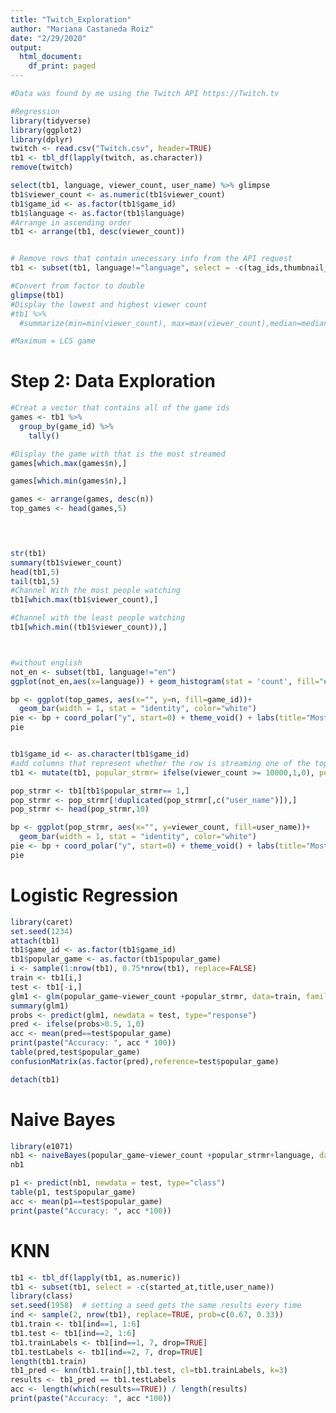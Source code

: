 ---
title: "Twitch_Exploration"
author: "Mariana Castaneda Roiz"
date: "2/29/2020"
output:
  html_document:
    df_print: paged
---

```{r}
#Data was found by me using the Twitch API https://Twitch.tv

#Regression
library(tidyverse)
library(ggplot2)
library(dplyr)
twitch <- read.csv("Twitch.csv", header=TRUE)
tb1 <- tbl_df(lapply(twitch, as.character))
remove(twitch)

select(tb1, language, viewer_count, user_name) %>% glimpse
tb1$viewer_count <- as.numeric(tb1$viewer_count)
tb1$game_id <- as.factor(tb1$game_id)
tb1$language <- as.factor(tb1$language)
#Arrange in ascending order
tb1 <- arrange(tb1, desc(viewer_count))


# Remove rows that contain unecessary info from the API request
tb1 <- subset(tb1, language!="language", select = -c(tag_ids,thumbnail_url,type))

#Convert from factor to double
glimpse(tb1)
#Display the lowest and highest viewer count
#tb1 %>%
  #summarize(min=min(viewer_count), max=max(viewer_count),median=median(viewer_count), sd=sd(viewer_count))

#Maximum = LCS game 

```


# Step 2: Data Exploration
```{r}
#Creat a vector that contains all of the game ids
games <- tb1 %>%
  group_by(game_id) %>%
    tally()

#Display the game with that is the most streamed
games[which.max(games$n),]

games[which.min(games$n),]

games <- arrange(games, desc(n))
top_games <- head(games,5)


  

str(tb1)
summary(tb1$viewer_count)
head(tb1,5)
tail(tb1,5)
#Channel With the most people watching
tb1[which.max(tb1$viewer_count),]

#Channel with the least people watching
tb1[which.min((tb1$viewer_count)),]



#without english
not_en <- subset(tb1, language!="en")
ggplot(not_en,aes(x=language)) + geom_histogram(stat = 'count', fill="#8033cc") + labs(y = "Count", title = "Non-English Speaking Streamers")

bp <- ggplot(top_games, aes(x="", y=n, fill=game_id))+
  geom_bar(width = 1, stat = "identity", color="white")
pie <- bp + coord_polar("y", start=0) + theme_void() + labs(title="Most streamed categories ")
pie


tb1$game_id <- as.character(tb1$game_id)
#add columns that represent whether the row is streaming one of the top 5 most streamed games
tb1 <- mutate(tb1, popular_strmr= ifelse(viewer_count >= 10000,1,0), popular_game=ifelse(game_id == "21779" | game_id == "32982" | game_id == "33214" |game_id == "491931"| game_id == "509658",1,0))

pop_strmr <- tb1[tb1$popular_strmr== 1,]
pop_strmr <- pop_strmr[!duplicated(pop_strmr[,c("user_name")]),]
pop_strmr <- head(pop_strmr,10)

bp <- ggplot(pop_strmr, aes(x="", y=viewer_count, fill=user_name))+
  geom_bar(width = 1, stat = "identity", color="white")
pie <- bp + coord_polar("y", start=0) + theme_void() + labs(title="Most popular streamers ")
pie

```



# Logistic Regression
```{r}
library(caret)
set.seed(1234)
attach(tb1)
tb1$game_id <- as.factor(tb1$game_id)
tb1$popular_game <- as.factor(tb1$popular_game)
i <- sample(1:nrow(tb1), 0.75*nrow(tb1), replace=FALSE)
train <- tb1[i,]
test <- tb1[-i,]
glm1 <- glm(popular_game~viewer_count +popular_strmr, data=train, family = "binomial")
summary(glm1)
probs <- predict(glm1, newdata = test, type="response")
pred <- ifelse(probs>0.5, 1,0)
acc <- mean(pred==test$popular_game)
print(paste("Accuracy: ", acc * 100))
table(pred,test$popular_game)
confusionMatrix(as.factor(pred),reference=test$popular_game)

detach(tb1)
```

# Naive Bayes
```{r}
library(e1071)
nb1 <- naiveBayes(popular_game~viewer_count +popular_strmr+language, data=train)
nb1

p1 <- predict(nb1, newdata = test, type="class")
table(p1, test$popular_game)
acc <- mean(p1==test$popular_game)
print(paste("Accuracy: ", acc *100))

```

# KNN
```{r}
tb1 <- tbl_df(lapply(tb1, as.numeric))
tb1 <- subset(tb1, select = -c(started_at,title,user_name))
library(class)
set.seed(1958)  # setting a seed gets the same results every time
ind <- sample(2, nrow(tb1), replace=TRUE, prob=c(0.67, 0.33))
tb1.train <- tb1[ind==1, 1:6]
tb1.test <- tb1[ind==2, 1:6]
tb1.trainLabels <- tb1[ind==1, 7, drop=TRUE]
tb1.testLabels <- tb1[ind==2, 7, drop=TRUE]
length(tb1.train)
tb1_pred <- knn(tb1.train[],tb1.test, cl=tb1.trainLabels, k=3)
results <- tb1_pred == tb1.testLabels
acc <- length(which(results==TRUE)) / length(results)
print(paste("Accuracy: ", acc *100))
```